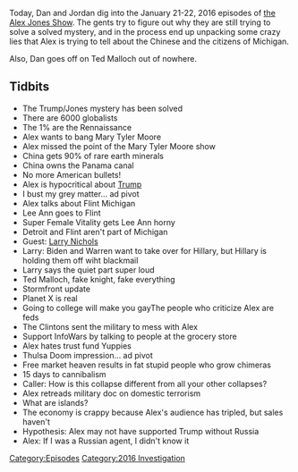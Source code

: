 {{DEFAULTSORT:
    #_EPISODE_0111:January 21-22, 2016
}}{{Episode
    | title             = January 21-22, 2016
    | caption           = Listen to this episode on [https://knowledgefight.libsyn.com/knowledge-fight-jan-21-22-2016 Libsyn] [https://open.spotify.com/episode/6XZGRv9WVMAu9jvMgIz50G Spotify], Read the [[Transcript/111: January 21-22, 2016|Unofficial Transcript]]
    | episodeNumber     = 111
    | length            = 02:44:31
    | airDate           = December 11, 2017
    | coverageStartDate = January 21, 2016
    | coverageEndDate   = January 22, 2016
    | episodeType       = [[:Category:2016 Investigation|2016 Investigation]]
    | appearance        = [[Mary Tyler Moore]], [[Lee Ann McAdoo]], [[Larry Nichols]], [[Ted Malloch]]
    | beverage          = Three Floyds Space Station Middle Finger
    | oocDrop           = I'm dead inside
    | previousEpisode   = [[110: December 5, 2017]]
    | nextEpisode       = [[112: December 15, 2017]]
}}

{{Stub}}

Today, Dan and Jordan dig into the January 21-22, 2016 episodes of [[The Alex Jones Show|the Alex Jones Show]]. The gents try to figure out why they are still trying to solve a solved mystery, and in the process end up unpacking some crazy lies that Alex is trying to tell about the Chinese and the citizens of Michigan.

Also, Dan goes off on Ted Malloch out of nowhere.

==Tidbits==

*The Trump/Jones mystery has been solved
*There are 6000 globalists
*The 1% are the Rennaissance
*Alex wants to bang Mary Tyler Moore
*Alex missed the point of the Mary Tyler Moore show
*China gets 90% of rare earth minerals
*China owns the Panama canal
*No more American bullets!
*Alex is hypocritical about [[Donald Trump|Trump]]
*I bust my grey matter... ad pivot
*Alex talks about Flint Michigan
*Lee Ann goes to Flint
*Super Female Vitality gets Lee Ann horny
*Detroit and Flint aren't part of Michigan
*Guest: [[Larry Nichols]]
*Larry: Biden and Warren want to take over for Hillary, but Hillary is holding them off wiht blackmail
*Larry says the quiet part super loud
*Ted Malloch, fake knight, fake everything
*Stormfront update
*Planet X is real
*Going to college will make you gayThe people who criticize Alex are feds
*The Clintons sent the military to mess with Alex
*Support InfoWars by talking to people at the grocery store
*Alex hates trust fund Yuppies
*Thulsa Doom impression... ad pivot
*Free market heaven results in fat stupid people who grow chimeras
*15 days to cannibalism
*Caller: How is this collapse different from all your other collapses?
*Alex retreads military doc on domestic terrorism
*What are islands?
*The economy is crappy because Alex's audience has tripled, but sales haven't
*Hypothesis: Alex may not have supported Trump without Russia
*Alex: If I was a Russian agent, I didn't know it

[[Category:Episodes]]
[[Category:2016 Investigation]]
